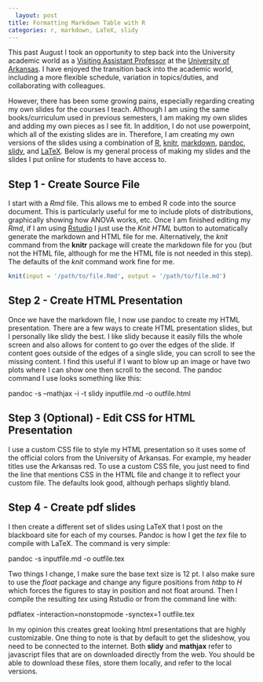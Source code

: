 ```yaml
---
  layout: post
title: Formatting Markdown Table with R
categories: r, markdown, LaTeX, slidy
---
```


This past August I took an opportunity to step back into the University academic world as a [Visiting Assistant Professor](http://http://coehp.uark.edu/12216.php) at the [University of Arkansas](http://www.uark.edu).  I have enjoyed the transition back into the academic world, including a more flexible schedule, variation in topics/duties, and collaborating with colleagues.

However, there has been some growing pains, especially regarding creating my own slides for the courses I teach.  Although I am using the same books/curriculum used in previous semesters, I am making my own slides and adding my own pieces as I see fit.  In addition, I do not use powerpoint, which all of the existing slides are in.  Therefore, I am creating my own versions of the slides using a combination of [R](http://www.r-project.org/), [knitr](http://yihui.name/knitr/), [markdown](http://daringfireball.net/projects/markdown/), [pandoc](http://johnmacfarlane.net/pandoc/), [slidy](http://www.w3.org/Talks/Tools/Slidy2/), and [LaTeX](http://www.latex-project.org/).  Below is my general process of making my slides and the slides I put online for students to have access to.

## Step 1 - Create Source File
I start with a *Rmd* file.  This allows me to embed R code into the source document.  This is particularly useful for me to include plots of distributions, graphically showing how ANOVA works, etc.  Once I am finished editing my *Rmd*, if I am using [Rstudio](http://www.rstudio.com/) I just use the *Knit HTML* button to automatically generate the markdown and HTML file for me.  Alternatively, the *knit* command from the **knitr** package will create the markdown file for you (but not the HTML file, although for me the HTML file is not needed in this step).  The defaults of the *knit* command work fine for me.

```r
knit(input = '/path/to/file.Rmd', output = '/path/to/file.md')
```

## Step 2 - Create HTML Presentation
Once we have the markdown file, I now use pandoc to create my HTML presentation.  There are a few ways to create HTML presentation slides, but I personally like slidy the best.  I like slidy because it easily fills the whole screen and also allows for content to go over the edges of the slide.  If content goes outside of the edges of a single slide, you can scroll to see the missing content.  I find this useful if I want to blow up an image or have two plots where I can show one then scroll to the second.  The pandoc command I use looks something like this:  

pandoc -s --mathjax -i -t slidy inputfile.md -o outfile.html

## Step 3 (Optional) - Edit CSS for HTML Presentation
I use a custom CSS file to style my HTML presentation so it uses some of the official colors from the University of Arkansas.  For example, my header titles use the Arkansas red.  To use a custom CSS file, you just need to find the line that mentions CSS in the HTML file and change it to reflect your custom file.  The defaults look good, although perhaps slightly bland.

## Step 4 - Create pdf slides
I then create a different set of slides using LaTeX that I post on the blackboard site for each of my courses.  Pandoc is how I get the *tex* file to compile with LaTeX.  The command is very simple:

pandoc -s inputfile.md -o outfile.tex

Two things I change, I make sure the base text size is 12 pt.  I also make sure to use the *float* package and change any figure positions from *htbp* to *H* which forces the figures to stay in position and not float around.  Then I compile the resulting *tex* using Rstudio or from the command line with:

pdflatex -interaction=nonstopmode -synctex=1 outfile.tex

In my opinion this creates great looking html presentations that are highly customizable.  One thing to note is that by default to get the slideshow, you need to be connected to the internet.  Both **slidy** and **mathjax** refer to javascript files that are on downloaded directly from the web.  You should be able to download these files, store them locally, and refer to the local versions.


